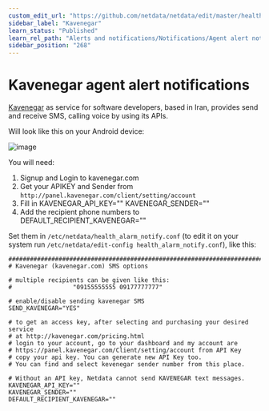 ```yaml
---
custom_edit_url: "https://github.com/netdata/netdata/edit/master/health/notifications/kavenegar/README.md"
sidebar_label: "Kavenegar"
learn_status: "Published"
learn_rel_path: "Alerts and notifications/Notifications/Agent alert notifications"
sidebar_position: "268"
---
```



# Kavenegar agent alert notifications

[Kavenegar](https://kavenegar.com/) as service for software developers, based in Iran, provides send and receive SMS, calling voice by using its APIs.

Will look like this on your Android device:

![image](https://cloud.githubusercontent.com/assets/17090999/20034652/620b6100-a39b-11e6-96af-4f83b8e830e2.png)

You will need:

1.  Signup and Login to kavenegar.com
2.  Get your APIKEY and Sender from `http://panel.kavenegar.com/client/setting/account`
3.  Fill in KAVENEGAR_API_KEY="" KAVENEGAR_SENDER=""
4.  Add the recipient phone numbers to DEFAULT_RECIPIENT_KAVENEGAR=""

Set them in `/etc/netdata/health_alarm_notify.conf` (to edit it on your system run `/etc/netdata/edit-config health_alarm_notify.conf`), like this:

```
###############################################################################
# Kavenegar (kavenegar.com) SMS options

# multiple recipients can be given like this:
#                 "09155555555 09177777777"

# enable/disable sending kavenegar SMS
SEND_KAVENEGAR="YES"

# to get an access key, after selecting and purchasing your desired service
# at http://kavenegar.com/pricing.html
# login to your account, go to your dashboard and my account are
# https://panel.kavenegar.com/Client/setting/account from API Key
# copy your api key. You can generate new API Key too.
# You can find and select kevenegar sender number from this place.

# Without an API key, Netdata cannot send KAVENEGAR text messages.
KAVENEGAR_API_KEY=""
KAVENEGAR_SENDER=""
DEFAULT_RECIPIENT_KAVENEGAR=""
```


